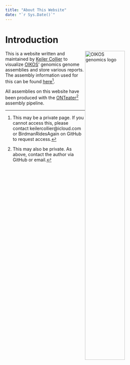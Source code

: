 ```yaml
---
title: "About This Website"
date: "`r Sys.Date()`"
---
```

# Introduction
<img src="images/OIKOS_light.png" alt="OIKOS genomics logo" style="width:50%; height:50%; float:right">
This is a website written and maintained by [Keiler Collier](https://github.com/BirdmanRidesAgain) to visualize [OIKOS](https://oikosgenomics.org/experience/)' genomics genome assemblies and store various reports. The assembly information used for this can be found [here](https://docs.google.com/spreadsheets/d/1759s3oPb-PCUOw9Pd0UJLUq22VEDr-C31ibzJB5WPV4/edit?gid=0#gid=0)^[This may be a private page. If you cannot access this, please contact keilercollier@icloud.com or BirdmanRidesAgain on GitHub to request access.].

All assemblies on this website have been produced with the [ONTeater](https://github.com/BirdmanRidesAgain/ONTeater)^[This may also be private. As above, contact the author via GitHub or email.] assembly pipeline.
